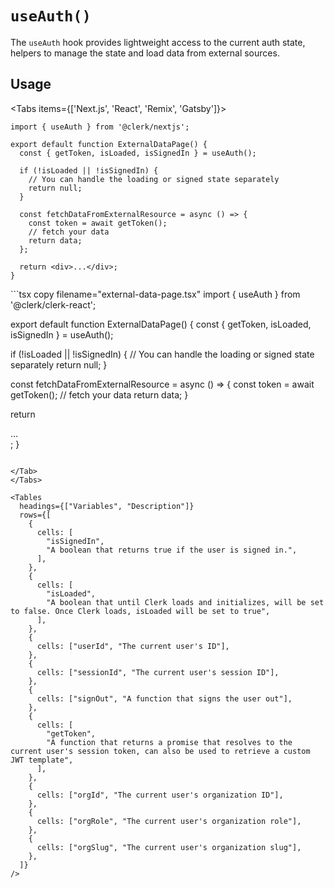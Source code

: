 
# `useAuth()`

The `useAuth` hook provides lightweight access to the current auth state, helpers to manage the state and load data from external sources.

## Usage

<Tabs items={['Next.js', 'React', 'Remix', 'Gatsby']}>
<Tab>
```tsx copy filename="pages/index.tsx"
import { useAuth } from '@clerk/nextjs';

export default function ExternalDataPage() {
  const { getToken, isLoaded, isSignedIn } = useAuth();

  if (!isLoaded || !isSignedIn) {
    // You can handle the loading or signed state separately
    return null;
  }

  const fetchDataFromExternalResource = async () => {
    const token = await getToken();
    // fetch your data
    return data;
  };

  return <div>...</div>;
}

```
</Tab>
<Tab>
```tsx copy filename="external-data-page.tsx"
import { useAuth } from '@clerk/clerk-react';

export default function ExternalDataPage() {
  const { getToken, isLoaded, isSignedIn } = useAuth();

  if (!isLoaded || !isSignedIn) {
    // You can handle the loading or signed state separately
    return null;
  }

  const fetchDataFromExternalResource = async () => {
    const token = await getToken();
    // fetch your data
    return data;
  }

  return <div>...</div>;
}

```

</Tab>
</Tabs>

<Tables
  headings={["Variables", "Description"]}
  rows={[
    {
      cells: [
        "isSignedIn",
        "A boolean that returns true if the user is signed in.",
      ],
    },
    {
      cells: [
        "isLoaded",
        "A boolean that until Clerk loads and initializes, will be set to false. Once Clerk loads, isLoaded will be set to true",
      ],
    },
    {
      cells: ["userId", "The current user's ID"],
    },
    {
      cells: ["sessionId", "The current user's session ID"],
    },
    {
      cells: ["signOut", "A function that signs the user out"],
    },
    {
      cells: [
        "getToken",
        "A function that returns a promise that resolves to the current user's session token, can also be used to retrieve a custom JWT template",
      ],
    },
    {
      cells: ["orgId", "The current user's organization ID"],
    },
    {
      cells: ["orgRole", "The current user's organization role"],
    },
    {
      cells: ["orgSlug", "The current user's organization slug"],
    },
  ]}
/>
